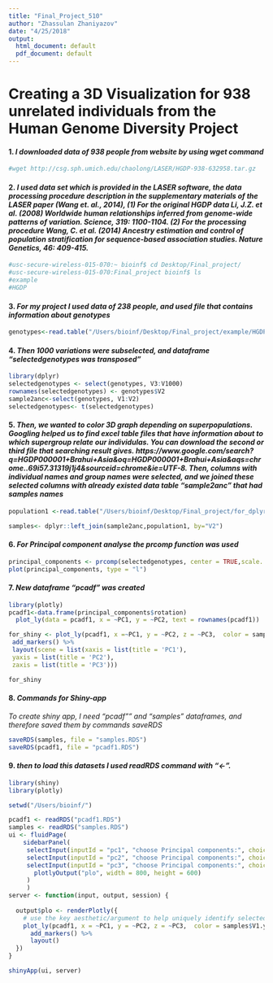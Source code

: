 ```yaml
---
title: "Final_Project_510"
author: "Zhassulan Zhaniyazov"
date: "4/25/2018"
output:
  html_document: default
  pdf_document: default
---
```


# **Creating a 3D Visualization for 938 unrelated individuals from the Human Genome Diversity Project**

#### **1.** *I downloaded data of 938 people from website by using wget command*

```bash
#wget http://csg.sph.umich.edu/chaolong/LASER/HGDP-938-632958.tar.gz
```

#### **2.** *I used data set which is provided in the LASER software, the data processing procedure description in the supplementary materials of the LASER paper (Wang et. al., 2014), (1) For the original HGDP data Li, J.Z. et al. (2008) Worldwide human relationships inferred from genome-wide patterns of variation. Science, 319: 1100-1104. (2) For the processing procedure Wang, C. et al. (2014) Ancestry estimation and control of population stratification for sequence-based association studies. Nature Genetics, 46: 409-415.*

```bash
#usc-secure-wireless-015-070:~ bioinf$ cd Desktop/Final_project/
#usc-secure-wireless-015-070:Final_project bioinf$ ls
#example
#HGDP
```

#### **3.** *For my project I used data of 238 people, and used file that contains information about genotypes*

```r
genotypes<-read.table("/Users/bioinf/Desktop/Final_project/example/HGDP_238_chr22.geno",sep="\t", header=FALSE)
```
#### **4.** *Then 1000 variations were subselected, and dataframe "selectedgenotypes was transposed"*
```r
library(dplyr)
selectedgenotypes <- select(genotypes, V3:V1000)
rownames(selectedgenotypes) <- genotypes$V2
sample2anc<-select(genotypes, V1:V2)
selectedgenotypes<- t(selectedgenotypes)
```

#### **5.** *Then, we wanted to color 3D graph depending on superpopulations. Googling helped us to find excel table files that have information about to which supergroup relate our individulas. You can download the second or third file that searching result gives. https://www.google.com/search?q=HGDP000001+Brahui+Asia&oq=HGDP000001+Brahui+Asia&aqs=chrome..69i57.31319j1j4&sourceid=chrome&ie=UTF-8. Then, columns with individual names and group names were selected, and we joined these selected columns with already existed data table "sample2anc" that had samples names* 
 
```r
population1 <-read.table("/Users/bioinf/Desktop/Final_project/for_dplyrnew.txt", sep="\t", header = FALSE)
```

```r
samples<- dplyr::left_join(sample2anc,population1, by="V2")
```

#### **6.** *For Principal component analyse the prcomp function was used*
```r
principal_components <- prcomp(selectedgenotypes, center = TRUE,scale. = TRUE)
plot(principal_components, type = "l")
```
#### **7.** *New dataframe "pcadf" was created*

```r
library(plotly)
pcadf1<-data.frame(principal_components$rotation)
  plot_ly(data = pcadf1, x = ~PC1, y = ~PC2, text = rownames(pcadf1))
```

```r
for_shiny <- plot_ly(pcadf1, x =~PC1, y = ~PC2, z = ~PC3,  color = samples$V1.y, colors = "Set1" ) %>%
 add_markers() %>%
 layout(scene = list(xaxis = list(title = 'PC1'),
 yaxis = list(title = 'PC2'),
 zaxis = list(title = 'PC3')))
```

```r
for_shiny
```
#### **8.** *Commands for Shiny-app*
*To create shiny app, I need "pcadf"" and "samples" dataframes, and therefore saved them by commands saveRDS*
```r
saveRDS(samples, file = "samples.RDS")
saveRDS(pcadf1, file = "pcadf1.RDS")
```

#### **9.** *then to load this datasets I used readRDS command with "<-".*

```r
library(shiny)
library(plotly)

setwd("/Users/bioinf/")

pcadf1 <- readRDS("pcadf1.RDS")
samples <- readRDS("samples.RDS")
ui <- fluidPage(
    sidebarPanel( 
     selectInput(inputId = "pc1", "choose Principal components:", choices = colnames(pcadf1)),
     selectInput(inputId = "pc2", "choose Principal components:", choices = colnames(pcadf1)),
     selectInput(inputId = "pc3", "choose Principal components:", choices = colnames(pcadf1)),
       plotlyOutput("plo", width = 800, height = 600)
     )
     )       
server <- function(input, output, session) {
  
  output$plo <- renderPlotly({
    # use the key aesthetic/argument to help uniquely identify selected observations
    plot_ly(pcadf1, x = ~PC1, y = ~PC2, z = ~PC3,  color = samples$V1.y, colors = "Set1" ) %>%
      add_markers() %>%
      layout()
  })
}

shinyApp(ui, server)
```

